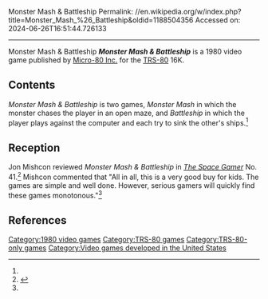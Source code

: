 Monster Mash & Battleship
Permalink: //en.wikipedia.org/w/index.php?title=Monster_Mash_%26_Battleship&oldid=1188504356
Accessed on: 2024-06-26T16:51:44.726133



------
Monster Mash & Battleship
{{Short description|1980 video game}}
{{Multiple issues|
{{notability|Products|date=November 2018}}
{{one source|date=November 2018}}
{{more citations needed|date=October 2018}}
{{Orphan|date=February 2018|att=December 2023}}
}}
{{Infobox video game
| collapsible = 
| state = 
| italic title = 
| title = Monster Mash & Battleship
| image = 
| alt = 
| caption = 
| developer = 
| publisher = [[Micro-80 Inc.]]
| series = 
| engine = 
| platforms = [[TRS-80]]
| released = 1980
| genre = 
| modes = 
}}
'''''Monster Mash & Battleship''''' is a 1980 video game published by [[Micro-80 Inc.]] for the [[TRS-80]] 16K.

==Contents==
''Monster Mash & Battleship'' is two games, ''Monster Mash'' in which the monster chases the player in an open maze, and ''Battleship'' in which the player plays against the computer and each try to sink the other's ships.<ref name="SG"/>

==Reception==
Jon Mishcon reviewed ''Monster Mash & Battleship'' in ''[[The Space Gamer]]'' No. 41.<ref name="SG">{{cite journal|last=Mishcon |first=Jon |date=July 1981 |title=Capsule Reviews|journal=[[The Space Gamer]]|publisher=[[Steve Jackson Games]]|issue=41|pages=36}}</ref> Mishcon commented that "All in all, this is a very good buy for kids. The games are simple and well done. However, serious gamers will quickly find these games monotonous."<ref name="SG"/>

==References==
{{reflist}}

{{DEFAULTSORT:Monster Mash and Battleship}}
[[Category:1980 video games]]
[[Category:TRS-80 games]]
[[Category:TRS-80-only games]]
[[Category:Video games developed in the United States]]